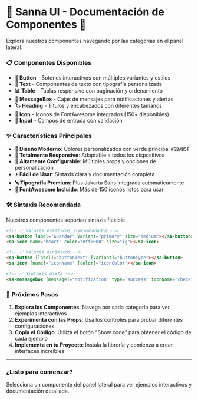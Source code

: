 
<Meta title="Introducción" />

# 🎨 Sanna UI - Documentación de Componentes 🚀


Explora nuestros componentes navegando por las categorías en el panel lateral:

### 📋 **Componentes Disponibles**

- **🔘 Button** - Botones interactivos con múltiples variantes y estilos
- **📝 Text** - Componentes de texto con tipografía personalizada  
- **📊 Table** - Tablas responsive con paginación y ordenamiento
- **💬 MessageBox** - Cajas de mensajes para notificaciones y alertas
- **🏷️ Heading** - Títulos y encabezados con diferentes tamaños
- **🎯 Icon** - Iconos de FontAwesome integrados (150+ disponibles)
- **📄 Input** - Campos de entrada con validación

### ✨ **Características Principales**

- **🎨 Diseño Moderno**: Colores personalizados con verde principal `#5BAB5F`
- **📱 Totalmente Responsive**: Adaptable a todos los dispositivos
- **🔧 Altamente Configurable**: Múltiples props y opciones de personalización
- **⚡ Fácil de Usar**: Sintaxis clara y documentación completa
- **🔤 Tipografía Premium**: Plus Jakarta Sans integrada automáticamente
- **🎯 FontAwesome Incluido**: Más de 150 iconos listos para usar

### 🛠️ **Sintaxis Recomendada**

Nuestros componentes soportan sintaxis flexible:

```html
<!-- ✅ Valores estáticos (recomendado) -->
<sa-button label="Guardar" variant="primary" size="medium"></sa-button>
<sa-icon name="heart" color="#ff0000" size="lg"></sa-icon>

<!-- ✅ Valores dinámicos -->
<sa-button [label]="buttonText" [variant]="buttonType"></sa-button>
<sa-icon [name]="iconName" [color]="iconColor"></sa-icon>

<!-- ✅ Sintaxis mixta -->
<sa-messagebox [message]="notification" type="success" iconName="check"></sa-messagebox>
```

### 🎯 **Próximos Pasos**

1. **Explora los Componentes**: Navega por cada categoría para ver ejemplos interactivos
2. **Experimenta con las Props**: Usa los controles para probar diferentes configuraciones
3. **Copia el Código**: Utiliza el botón "Show code" para obtener el código de cada ejemplo
4. **Implementa en tu Proyecto**: Instala la librería y comienza a crear interfaces increíbles

---

<div style={{
  textAlign: 'center',
  padding: '1.5rem',
  background: '#f8f9fa',
  borderRadius: '0.375rem',
  marginTop: '2rem'
}}>
  <h3 style={{ color: '#5BAB5F', margin: '0 0 0.5rem' }}>
    ¿Listo para comenzar?
  </h3>
  <p style={{ margin: 0, color: '#6c757d' }}>
    Selecciona un componente del panel lateral para ver ejemplos interactivos y documentación detallada.
  </p>
</div>